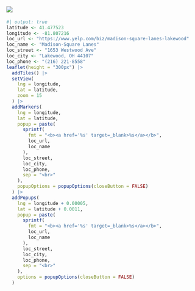 ## ![](images/madison-square-lanes-logo.png) {#madison-square-lanes}

::: {layout-ncol=2}

::: {}

::: {.tour-location-image style="background-image: url(\"images/madison-square-lanes-image.jpg\")"}
:::

:::

::: {}

```r
#| output: true
latitude <- 41.477523
longitude <- -81.807216
loc_url <- "https://www.yelp.com/biz/madison-square-lanes-lakewood"
loc_name <- "Madison-Square Lanes"
loc_street <- "1653 Westwood Ave"
loc_city <- "Lakewood, OH 44107"
loc_phone <- "(216) 221-8558"
leaflet(height = "300px") |>
  addTiles() |>
  setView(
    lng = longitude,
    lat = latitude,
    zoom = 15
  ) |>
  addMarkers(
    lng = longitude,
    lat = latitude,
    popup = paste(
      sprintf(
        fmt = "<b><a href='%s' target=_blank>%s</a></b>",
        loc_url,
        loc_name
      ),
      loc_street,
      loc_city,
      loc_phone,
      sep = "<br>"
    ),
    popupOptions = popupOptions(closeButton = FALSE)
  ) |>
  addPopups(
    lng = longitude + 0.00005,
    lat = latitude + 0.0011,
    popup = paste(
      sprintf(
        fmt = "<b><a href='%s' target=_blank>%s</a></b>",
        loc_url,
        loc_name
      ),
      loc_street,
      loc_city,
      loc_phone,
      sep = "<br>"
    ),
    options = popupOptions(closeButton = FALSE)
  )
```

:::

:::
